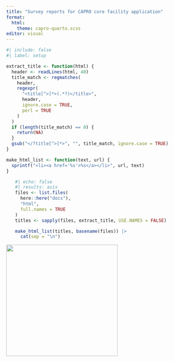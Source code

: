 ```yaml
---
title: "Survey reports for CAPRO core facility application"
format: 
  html:
    theme: capro-quarto.scss
editor: visual
---
```


```r
#| include: false
#| label: setup

extract_title <- function(html) {
  header <- readLines(html, 40)
  title_match <- regmatches(
    header,
    regexpr(
      "<title[^>]*>(.*?)</title>",
      header,
      ignore.case = TRUE,
      perl = TRUE
    )
  )
  if (length(title_match) == 0) {
    return(NA)
  }
  gsub("</?title[^>]*>", "", title_match, ignore.case = TRUE)
}

make_html_list <- function(text, url) {
  sprintf("<li><a href='%s'>%s</a></li>", url, text)
}
```

<ul>

```r
#| echo: false
#| results: asis
files <- list.files(
  here::here("docs"),
  "html",
  full.names = TRUE
)
titles <- sapply(files, extract_title, USE.NAMES = FALSE)

make_html_list(titles, basename(files)) |>
  cat(sep = "\n")
```

</ul>

[![](logo.svg){width="300"}](www.capro.dev)